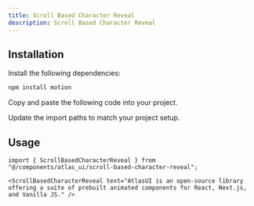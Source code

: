 ```yaml
---
title: Scroll Based Character Reveal
description: Scroll Based Character Reveal
---
```


<ComponentPreview
  name="scroll-based-character-reveal-demo"
/>

## Installation

<Steps>

<Step>Install the following dependencies:</Step>

```bash
npm install motion 
```

<Step>Copy and paste the following code into your project.</Step>

<ComponentSource name="scroll-based-character-reveal" filePath="components/atlas_ui/scroll-based-character-reveal.tsx" />

<Step>Update the import paths to match your project setup.</Step>

</Steps>

## Usage

```tsx
import { ScrollBasedCharacterReveal } from "@/components/atlas_ui/scroll-based-character-reveal";
```

```tsx
<ScrollBasedCharacterReveal text="AtlasUI is an open-source library offering a suite of prebuilt animated components for React, Next.js, and Vanilla JS." />
```